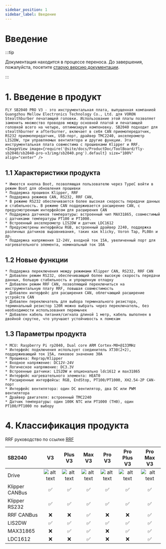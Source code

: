 ```yaml
---
sidebar_position: 1
sidebar_label: Введение
---
```



# Введение

:::tip

Документация находится в процессе переноса. До завершения, пожалуйста, посетите [старую версию документации](https://mellow.klipper.cn/#/).

:::
# 1. Введение в продукт

    FLY SB2040 PRO V3 - это инструментальная плата, выпущенная компанией Guangzhou Mellow Electronics Technology Co., Ltd. для VORON Stealthburber печатающей головки. Использование этой платы позволяет заменить множество проводов между основной платой и печатающей головкой всего на четыре, оптимизируя компоновку. SB2040 подходит для stealthburner и afterburner, включает в себя CAN приемопередатчик, RS232 приемопередатчик, USB-порт, драйвер TMC2240, акселерометр LIS2DW, три управляемых вентилятора и другие функции. Эта инструментальная плата совместима с прошивками Klipper и RRF.
    <ImageView image={require('@site/docs/ProductDoc/ToolBoard/fly-sb2040/sb2040-pro-v3/img/sb2040.png').default} size="100%" align="center" />


## 1.1 Характеристики продукта

    * Имеется кнопка Boot, позволяющая пользователю через TypeC войти в режим Boot для обновления прошивки
    * Поддержка прошивок Klipper, RRF
    * Поддержка режимов CAN, RS232, RRF CAN,
    * В режиме RS232 обеспечивается более высокая скорость передачи данных и стабильность. В режиме CAN поддерживается расширение CAN, с предусмотренным интерфейсом для расширения CAN
    * Поддержка датчиков температуры: встроенный чип MAX31865, совместимый с датчиками температуры PT100 и PT1000.
    * Встроенный акселерометр LIS2DW и датчик LDC1612
    * Предусмотрены интерфейсы RGB, встроенный драйвер 2240, поддержка различных датчиков выравнивания, таких как klicky, Voron Tap, PL08n и др.
    * Поддержка напряжения 12-24V, входной ток 15A, увеличенный порт для нагревательного элемента, номинальный ток 10A

## 1.2 Новые функции

    * Поддержка переключения между режимами Klipper CAN, RS232, RRF CAN
    * Добавлен режим RS232, обеспечивающий более высокую скорость передачи данных, большую стабильность и упрощенную отладку
    * Добавлен режим RRF CAN, позволяющий переключиться на инструментальную плату RRF, повышая совместимость
    * Добавлен интерфейс для расширения CAN, облегчающий расширение устройств CAN
    * Добавлен переключатель для выбора терминального резистора, терминальный резистор 120R можно выбрать через переключатель, без необходимости использования перемычек
    * Добавлен кабель питания/сигнала длиной 1 метр, кабель выполнен в двойной скрутке, что улучшает устойчивость к помехам

## 1.3 Параметры продукта


    * MCU: Raspberry Pi rp2040, Dual core ARM Cortex-M0+@133MHz
    * Интерфейс подключения использует соединитель XT30(2+2), поддерживающий ток 15A, пиковое значение 30A
    * Прошивка: Reprap/Klipper
    * Входное напряжение: DC12V-24V
    * Логическое напряжение: DC3.3V
    * Встроенные датчики: LIS2DW и опционально ldc1612 и max31865
    * Интерфейс нагревательного элемента: HEAT0
    * Расширенные интерфейсы: RGB, EndStop, PT100/PT1000, XH2.54-2P CAN-порт
    * Интерфейс вентилятора: один DC вентилятор, два DC или PWM вентилятора
    * Драйвер двигателя: встроенный TMC2240
    * Датчик температуры: один 100K NTC или PT1000 (TH0), один PT100/PT1000 по выбору

# 4. Классификация продукта

RRF руководство по ссылке [RRF](https://teamgloomy.github.io/fly_sb2040_pro_max_v3_general.html)

| SB2040         |          V3          |       Plus V3        |        Max V3        |        Pro V3        |     Pro Plus V3      |      Pro Max V3      |
| :------------- | :------------------: | :------------------: | :------------------: | :------------------: | :------------------: | :------------------: |
| Drive          | ![alt text][TMC2209] | ![alt text][TMC2209] | ![alt text][TMC2209] | ![alt text][TMC2240] | ![alt text][TMC2240] | ![alt text][TMC2240] |
| Klipper CANBus |  :white_check_mark:  |  :white_check_mark:  |  :white_check_mark:  |  :white_check_mark:  |  :white_check_mark:  |  :white_check_mark:  |
| Klipper RS232  |  :white_check_mark:  |  :white_check_mark:  |  :white_check_mark:  |  :white_check_mark:  |  :white_check_mark:  |  :white_check_mark:  |
| RRF CANBus     |         :x:          |         :x:          |  :white_check_mark:  |         :x:          |         :x:          |  :white_check_mark:  |
| LIS2DW         |  :white_check_mark:  |  :white_check_mark:  |  :white_check_mark:  |  :white_check_mark:  |  :white_check_mark:  |  :white_check_mark:  |
| MAX31865       |         :x:          |  :white_check_mark:  |  :white_check_mark:  |         :x:          |  :white_check_mark:  |  :white_check_mark:  |
| LDC1612        |         :x:          |         :x:          |  :white_check_mark:  |         :x:          |         :x:          |  :white_check_mark: |


[TMC2209]: https://img.shields.io/badge/-TMC2209-green "TMC2209"
[TMC2240]: https://img.shields.io/badge/-TMC2240-blue "TMC2240"